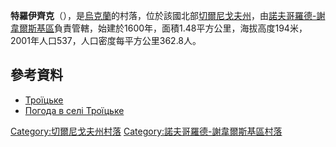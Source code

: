 {{coord|51|58|22|N|33|6|47|E|scale:100000|display=title}}

'''特羅伊齊克'''（{{lang-uk|Троїцьке}}），是[[烏克蘭|烏克蘭]]的村落，位於該國北部[[切爾尼戈夫州|切爾尼戈夫州]]，由[[諾夫哥羅德-謝韋爾斯基區|諾夫哥羅德-謝韋爾斯基區]]負責管轄，始建於1600年，面積1.48平方公里，海拔高度194米，2001年人口537，人口密度每平方公里362.8人。

==參考資料==
*[http://w1.c1.rada.gov.ua/pls/z7503/A005?rdat1=18.06.2015&rf7571=40653 Троїцьке] {{Wayback|url=http://w1.c1.rada.gov.ua/pls/z7503/A005?rdat1=18.06.2015&rf7571=40653 |date=20160415181137 }}
* [http://weather.in.ua/ua/chernigovskaja/10597 Погода в селі Троїцьке] {{Wayback|url=http://weather.in.ua/ua/chernigovskaja/10597 |date=20170204210903 }}

[[Category:切爾尼戈夫州村落|Category:切爾尼戈夫州村落]]
[[Category:諾夫哥羅德-謝韋爾斯基區村落|Category:諾夫哥羅德-謝韋爾斯基區村落]]


{{Chernihiv-geo-stub}}